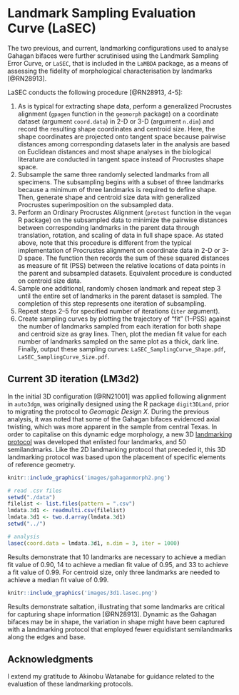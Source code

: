 # Landmark Sampling Evaluation Curve (LaSEC)

The two previous, and current, landmarking configurations used to analyse Gahagan bifaces were further scrutinised using the Landmark Sampling Error Curve, or `LaSEC`, that is included in the `LaMBDA` package, as a means of assessing the fidelity of morphological characterisation by landmarks [@RN28913].

LaSEC conducts the following procedure [@RN28913, 4-5]:

1. As is typical for extracting shape data, perform a generalized Procrustes alignment (`gpagen` function in the `geomorph` package) on a coordinate dataset (argument `coord.data`) in 2-D or 3-D (argument `n.dim`) and record the resulting shape coordinates and centroid size. Here, the shape coordinates are projected onto tangent space because pairwise distances among corresponding datasets later in the analysis are based on Euclidean distances and most shape analyses in the biological literature are conducted in tangent space instead of Procrustes shape space.
2. Subsample the same three randomly selected landmarks from all specimens. The subsampling begins with a subset of three landmarks because a minimum of three landmarks is required to define shape. Then, generate shape and centroid size data with generalized Procrustes superimposition on the subsampled data.
3. Perform an Ordinary Procrustes Alignment (`protest` function in the `vegan` R package) on the subsampled data to minimize the pairwise distances between corresponding landmarks in the parent data through translation, rotation, and scaling of data in full shape space. As stated above, note that this procedure is different from the typical implementation of Procrustes alignment on coordinate data in 2-D or 3-D space. The function then records the sum of these squared distances as measure of fit (PSS) between the relative locations of data points in the parent and subsampled datasets. Equivalent procedure is conducted on centroid size data.
4. Sample one additional, randomly chosen landmark and repeat step 3 until the entire set of landmarks in the parent dataset is sampled. The completion of this step represents one iteration of subsampling.
5. Repeat steps 2–5 for specified number of iterations (`iter` argument).
6. Create sampling curves by plotting the trajectory of “fit” (1–PSS) against the number of landmarks sampled from each iteration for both shape and centroid size as gray lines. Then, plot the median fit value for each number of landmarks sampled on the same plot as a thick, dark line. Finally, output these sampling curves: `LaSEC_SamplingCurve_Shape.pdf`, `LaSEC_SamplingCurve_Size.pdf`.

## Current 3D iteration (LM3d2)

In the initial 3D configuration [@RN21001] was applied following alignment in `auto3dgm`, was originally designed using the R package `digit3DLand`, prior to migrating the protocol to _Geomagic Design X_. During the previous analysis, it was noted that some of the Gahagan bifaces evidenced axial twisting, which was more apparent in the sample from central Texas. In order to capitalise on this dynamic edge morphology, a new 3D [landmarking protocol](https://github.com/aksel-blaise/gahaganmorph2/blob/master/analysis/landmarking-protocol.md) was developed that enlisted four landmarks, and 50 semilandmarks. Like the 2D landmarking protocol that preceded it, this 3D landmarking protocol was based upon the placement of specific elements of reference geometry.

```r
knitr::include_graphics('images/gahaganmorph2.png')
```

```r
# read .csv files
setwd("./data")
filelist <- list.files(pattern = ".csv")
lmdata.3d1 <- readmulti.csv(filelist)
lmdata.3d1 <- two.d.array(lmdata.3d1)
setwd("../")

# analysis
lasec(coord.data = lmdata.3d1, n.dim = 3, iter = 1000)
```

Results demonstrate that 10 landmarks are necessary to achieve a median fit value of 0.90, 14 to achieve a median fit value of 0.95, and 33 to achieve a fit value of 0.99. For centroid size, only three landmarks are needed to achieve a median fit value of 0.99. 

```r
knitr::include_graphics('images/3d1.lasec.png')
```

Results demonstrate saltation, illustrating that some landmarks are critical for capturing shape information [@RN28913]. Dynamic as the Gahagan bifaces may be in shape, the variation in shape might have been captured with a landmarking protocol that employed fewer equidistant semilandmarks along the edges and base. 

## Acknowledgments

I extend my gratitude to Akinobu Watanabe for guidance related to the evaluation of these landmarking protocols.